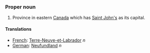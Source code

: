 ===Proper noun===
#Province in eastern [[Canada]] which has [[Saint John's]] as its capital.


====Translations====
*[[French]]: [[Terre-Neuve-et-Labrador]] ''n''
*[[German]]: [[Neufundland]] ''n''